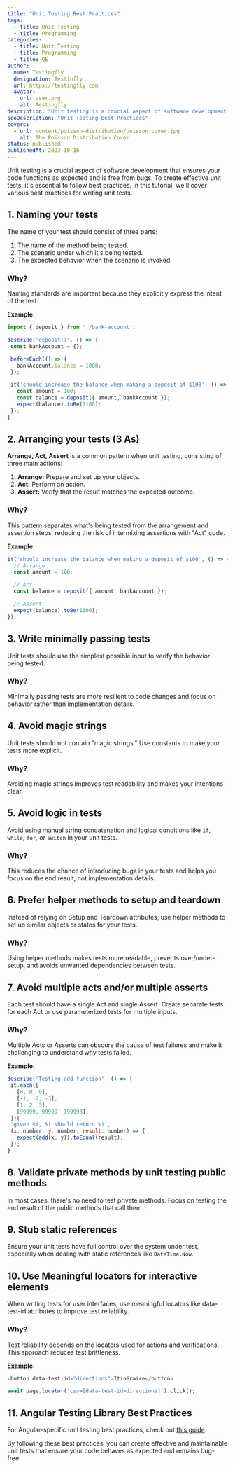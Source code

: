 ```yaml
---
title: "Unit Testing Best Practices"
tags:
  - title: Unit Testing
  - title: Programming
categories:
  - title: Unit Testing
  - title: Programming
  - title: QE
author:
  name: Testingfly
  designation: Testinfly
  url: https://testingfly.com
  avatar:
    url: user.png
    alt: Testingfly
description: "Unit testing is a crucial aspect of software development that ensures your code functions as expected and is free from bugs. To create effective unit tests, it's essential to follow best practices. In this tutorial, we'll cover various best practices for writing unit tests."
seoDescription: "Unit Testing Best Practices"
covers:
  - url: content/poisson-distribution/poisson_cover.jpg
    alt: The Poisson Distribution Cover
status: published
publishedAt: 2023-10-16
---
```



Unit testing is a crucial aspect of software development that ensures your code functions as expected and is free from bugs. To create effective unit tests, it's essential to follow best practices. In this tutorial, we'll cover various best practices for writing unit tests.

## 1. Naming your tests

The name of your test should consist of three parts:

1. The name of the method being tested.
2. The scenario under which it's being tested.
3. The expected behavior when the scenario is invoked.

### Why?

Naming standards are important because they explicitly express the intent of the test.

**Example:**

```javascript
import { deposit } from './bank-account';

describe('deposit()', () => {
 const bankAccount = {};

 beforeEach(() => {
   bankAccount.balance = 1000;
 });

 it('should increase the balance when making a deposit of $100', () => {
   const amount = 100;
   const balance = deposit({ amount, bankAccount });
   expect(balance).toBe(1100);
 });
}
```

## 2. Arranging your tests (3 As)

**Arrange, Act, Assert** is a common pattern when unit testing, consisting of three main actions:

1. **Arrange:** Prepare and set up your objects.
2. **Act:** Perform an action.
3. **Assert:** Verify that the result matches the expected outcome.

### Why?

This pattern separates what's being tested from the arrangement and assertion steps, reducing the risk of intermixing assertions with "Act" code.

**Example:**

```javascript
it('should increase the balance when making a deposit of $100', () => {
  // Arrange
  const amount = 100;

  // Act
  const balance = deposit({ amount, bankAccount });

  // Assert
  expect(balance).toBe(1100);
});
```

## 3. Write minimally passing tests

Unit tests should use the simplest possible input to verify the behavior being tested.

### Why?

Minimally passing tests are more resilient to code changes and focus on behavior rather than implementation details.

## 4. Avoid magic strings

Unit tests should not contain "magic strings." Use constants to make your tests more explicit.

### Why?

Avoiding magic strings improves test readability and makes your intentions clear.

## 5. Avoid logic in tests

Avoid using manual string concatenation and logical conditions like `if`, `while`, `for`, or `switch` in your unit tests.

### Why?

This reduces the chance of introducing bugs in your tests and helps you focus on the end result, not implementation details.

## 6. Prefer helper methods to setup and teardown

Instead of relying on Setup and Teardown attributes, use helper methods to set up similar objects or states for your tests.

### Why?

Using helper methods makes tests more readable, prevents over/under-setup, and avoids unwanted dependencies between tests.

## 7. Avoid multiple acts and/or multiple asserts

Each test should have a single Act and single Assert. Create separate tests for each Act or use parameterized tests for multiple inputs.

### Why?

Multiple Acts or Asserts can obscure the cause of test failures and make it challenging to understand why tests failed.

**Example:**

```javascript
describe('Testing add function', () => {
 it.each([
   [0, 0, 0],
   [-1, -2, -3],
   [1, 2, 3],
   [99999, 99999, 199998],
 ])(
 'given %i, %i should return %i',
 (x: number, y: number, result: number) => {
   expect(add(x, y)).toEqual(result);
 });
}
```

## 8. Validate private methods by unit testing public methods

In most cases, there's no need to test private methods. Focus on testing the end result of the public methods that call them.

## 9. Stub static references

Ensure your unit tests have full control over the system under test, especially when dealing with static references like `DateTime.Now`.

## 10. Use Meaningful locators for interactive elements

When writing tests for user interfaces, use meaningful locators like data-test-id attributes to improve test reliability.

### Why?

Test reliability depends on the locators used for actions and verifications. This approach reduces test brittleness.

**Example:**

```javascript
<button data-test-id="directions">Itinéraire</button>

await page.locator('css=[data-test-id=directions]').click();
```

## 11. Angular Testing Library Best Practices

For Angular-specific unit testing best practices, check out [this guide](https://timdeschryver.dev/blog/good-testing-practices-with-angular-testing-library#the-angular-testing-library).

By following these best practices, you can create effective and maintainable unit tests that ensure your code behaves as expected and remains bug-free.
```
